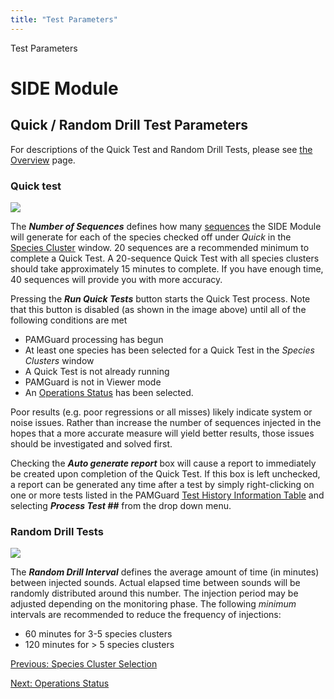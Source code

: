 ```yaml
---
title: "Test Parameters"
---
```

 Test Parameters  

SIDE Module
===========

Quick / Random Drill Test Parameters
------------------------------------

For descriptions of the Quick Test and Random Drill Tests, please see [the Overview](SIDE_Overview.html#tests) page.

  

### Quick test

![](images/SIDEQuick.PNG)  
  

The **_Number of Sequences_** defines how many [sequences](SIDE_Overview.html#seq) the SIDE Module will generate for each of the species checked off under _Quick_ in the [Species Cluster](SIDE_SpClust.html#spClust) window. 20 sequences are a recommended minimum to complete a Quick Test. A 20-sequence Quick Test with all species clusters should take approximately 15 minutes to complete. If you have enough time, 40 sequences will provide you with more accuracy.

Pressing the **_Run Quick Tests_** button starts the Quick Test process. Note that this button is disabled (as shown in the image above) until all of the following conditions are met

*   PAMGuard processing has begun
*   At least one species has been selected for a Quick Test in the _Species Clusters_ window
*   A Quick Test is not already running
*   PAMGuard is not in Viewer mode
*   An [Operations Status](SIDE_OpStat.html) has been selected.

Poor results (e.g. poor regressions or all misses) likely indicate system or noise issues. Rather than increase the number of sequences injected in the hopes that a more accurate measure will yield better results, those issues should be investigated and solved first.

Checking the **_Auto generate report_** box will cause a report to immediately be created upon completion of the Quick Test. If this box is left unchecked, a report can be generated any time after a test by simply right-clicking on one or more tests listed in the PAMGuard [Test History Information Table](SIDE_InfoTables.html#TestHistory) and selecting **_Process Test ##_** from the drop down menu.

  
  

### Random Drill Tests

![](images/SIDEDrill.PNG)  
  

The **_Random Drill Interval_** defines the average amount of time (in minutes) between injected sounds. Actual elapsed time between sounds will be randomly distributed around this number. The injection period may be adjusted depending on the monitoring phase. The following _minimum_ intervals are recommended to reduce the frequency of injections:

*   60 minutes for 3-5 species clusters
*   120 minutes for > 5 species clusters

  
  
  

[Previous: Species Cluster Selection](SIDE_SpClust.html)

[Next: Operations Status](SIDE_OpStat.html)
